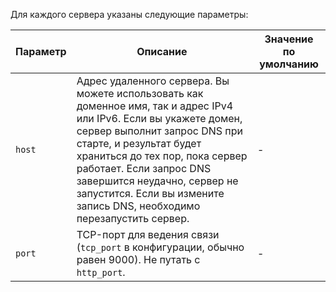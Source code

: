 Для каждого сервера указаны следующие параметры:

| Параметр     | Описание                                                                                                                                                                                                                                                                                                                                          | Значение по умолчанию |
|---------------|------------------------------------------------------------------------------------------------------------------------------------------------------------------------------------------------------------------------------------------------------------------------------------------------------------------------------------------------------|---------------------|
| `host`        | Адрес удаленного сервера. Вы можете использовать как доменное имя, так и адрес IPv4 или IPv6. Если вы укажете домен, сервер выполнит запрос DNS при старте, и результат будет храниться до тех пор, пока сервер работает. Если запрос DNS завершится неудачно, сервер не запустится. Если вы измените запись DNS, необходимо перезапустить сервер. | -                   |
| `port`        | TCP-порт для ведения связи (`tcp_port` в конфигурации, обычно равен 9000). Не путать с `http_port`.                                                                                                                                                                                                                                             | -                   |